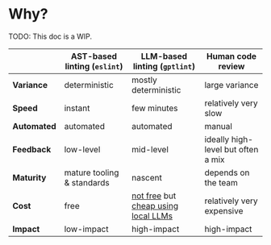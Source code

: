 
# Why?

<Callout type='warning'>TODO: This doc is a WIP.</Callout>

|               | AST-based linting (`eslint`) | LLM-based linting (`gptlint`)                                                          | Human code review                  |
| ------------- | ---------------------------- | -------------------------------------------------------------------------------------- | ---------------------------------- |
| **Variance**  | deterministic                | mostly deterministic                                                                   | large variance                     |
| **Speed**     | instant                      | few minutes                                                                            | relatively very slow               |
| **Automated** | automated                    | automated                                                                              | manual                             |
| **Feedback**  | low-level                    | mid-level                                                                              | ideally high-level but often a mix |
| **Maturity**  | mature tooling & standards   | nascent                                                                                | depends on the team                |
| **Cost**      | free                         | [not free](./cost.md) but [cheap using local LLMs](./guide/llm-providers#local-models) | relatively very expensive          |
| **Impact**    | low-impact                   | high-impact                                                                            | high-impact                        |
